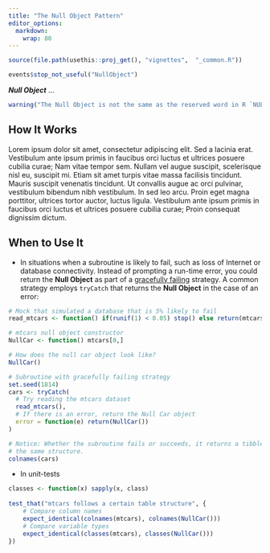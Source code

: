 ---
title: "The Null Object Pattern"
editor_options: 
  markdown: 
    wrap: 80
---

```{r, include = FALSE}
source(file.path(usethis::proj_get(), "vignettes",  "_common.R"))
```

```{r, error=TRUE}
events$stop_not_useful("NullObject")
```

<!-- One line about what the function does -->

***Null Object*** ...

```{r warning=TRUE}
warning("The Null Object is not the same as the reserved word in R `NULL` (all caps).")
```

## How It Works

Lorem ipsum dolor sit amet, consectetur adipiscing elit. Sed a lacinia erat.
Vestibulum ante ipsum primis in faucibus orci luctus et ultrices posuere cubilia
curae; Nam vitae tempor sem. Nullam vel augue suscipit, scelerisque nisl eu,
suscipit mi. Etiam sit amet turpis vitae massa facilisis tincidunt. Mauris
suscipit venenatis tincidunt. Ut convallis augue ac orci pulvinar, vestibulum
bibendum nibh vestibulum. In sed leo arcu. Proin eget magna porttitor, ultrices
tortor auctor, luctus ligula. Vestibulum ante ipsum primis in faucibus orci
luctus et ultrices posuere cubilia curae; Proin consequat dignissim dictum.

## When to Use It

-   In situations when a subroutine is likely to fail, such as loss of Internet
    or database connectivity. Instead of prompting a run-time error, you could
    return the **Null Object** as part of a [gracefully
    failing](https://en.wikipedia.org/wiki/Graceful_exit) strategy. A common
    strategy employs `tryCatch` that returns the **Null Object** in the case of 
    an error:

```{r, echo = TRUE, eval = TRUE}
# Mock that simulated a database that is 5% likely to fail 
read_mtcars <- function() if(runif(1) < 0.05) stop() else return(mtcars)

# mtcars null object constructor
NullCar <- function() mtcars[0,]

# How does the null car object look like? 
NullCar()

# Subroutine with gracefully failing strategy
set.seed(1814)
cars <- tryCatch(
  # Try reading the mtcars dataset
  read_mtcars(), 
  # If there is an error, return the Null Car object
  error = function(e) return(NullCar()) 
)

# Notice: Whether the subroutine fails or succeeds, it returns a tibble with 
# the same structure.
colnames(cars)
```

-   In unit-tests

```{r, echo = TRUE, eval = FALSE}
classes <- function(x) sapply(x, class)
    
test_that("mtcars follows a certain table structure", {
    # Compare column names
    expect_identical(colnames(mtcars), colnames(NullCar()))
    # Compare variable types
    expect_identical(classes(mtcars), classes(NullCar()))
})
```
